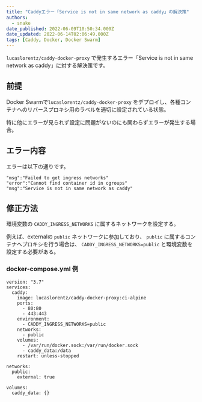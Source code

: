 ```yaml
---
title: "Caddyエラー「Service is not in same network as caddy」の解決策"
authors:
  - snake
date_published: 2022-06-09T10:50:34.000Z
date_updated: 2022-06-14T02:06:49.000Z
tags: [Caddy, Docker, Docker Swarm]
---
```


`lucaslorentz/caddy-docker-proxy` で発生するエラー「Service is not in same network as caddy」に対する解決策です。

## 前提

Docker Swarmで`lucaslorentz/caddy-docker-proxy` をデプロイし、各種コンテナへのリバースプロキシ用のラベルを適切に設定されている状態。

特に他にエラーが見られず設定に問題がないのにも関わらずエラーが発生する場合。

## エラー内容

エラーは以下の通りです。

    "msg":"Failed to get ingress networks"
    "error":"Cannot find container id in cgroups"
    "msg":"Service is not in same network as caddy"

## 修正方法

環境変数の `CADDY_INGRESS_NETWORKS` に属するネットワークを設定する。

例えば、externalの `public` ネットワークに参加しており、 `public` に属するコンテナへプロキシを行う場合は、 `CADDY_INGRESS_NETWORKS=public` と環境変数を設定する必要がある。

### docker-compose.yml 例

    version: "3.7"
    services:
      caddy:
        image: lucaslorentz/caddy-docker-proxy:ci-alpine
        ports:
          - 80:80
          - 443:443
        environment:
          - CADDY_INGRESS_NETWORKS=public
        networks:
          - public
        volumes:
          - /var/run/docker.sock:/var/run/docker.sock
          - caddy_data:/data
        restart: unless-stopped
    
    networks:
      public:
        external: true
    
    volumes:
      caddy_data: {}
